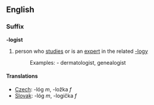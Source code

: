 ==English==
===Suffix===
'''-logist'''
# person who [[studies]] or is an [[expert]] in the related [[-logy]]
#:Examples: - dermatologist, genealogist
====Translations====
*[[Czech]]: -lóg ''m'', -ložka ''f''
*[[Slovak]]: -lóg ''m'', -logička ''f''